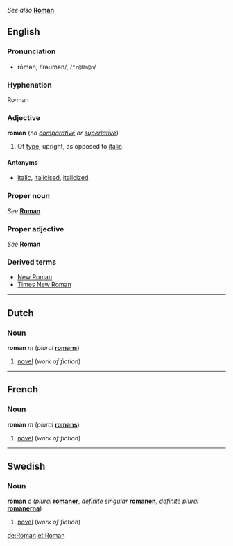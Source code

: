 ''See also'' '''[[Roman]]'''

==English==
===Pronunciation===
*rōmən, /ˈrəʊmən/, /<tt>"r@Um@n</tt>/

===Hyphenation===
Ro·man

===Adjective===
'''roman''' (''no [[comparative]] or [[superlative]]'')

#Of [[type]], upright, as opposed to [[italic]].

====Antonyms====
*[[italic]], [[italicise]]d, [[italicize]]d

===Proper noun===
''See'' '''[[Roman]]'''

===Proper adjective===
''See'' '''[[Roman]]'''

===Derived terms===
*[[New Roman]]
*[[Times New Roman]]

----
==Dutch==
===Noun===
'''roman''' ''m'' (''plural'' '''[[romans]]''')

#[[novel]] (''work of fiction'')

----
==French==
===Noun===
'''roman''' ''m'' (''plural'' '''[[romans]]''')

#[[novel]] (''work of fiction'')

----
==Swedish==
===Noun===
'''roman''' ''c'' (''plural'' '''[[romaner]]''', ''definite singular'' '''[[romanen]]''', ''definite plural'' '''[[romanerna]]''')

#[[novel]] (''work of fiction'')

[[de:Roman]]
[[et:Roman]]